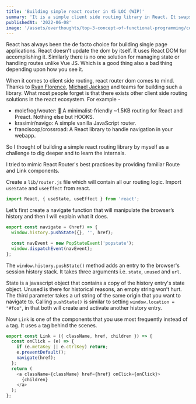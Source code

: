 ```yaml
---
title: 'Building simple react router in 45 LOC (WIP)'
summary: 'It is a simple client side routing library in React. It swaps the components based on the current pathname.'
publishedAt: '2022-06-08'
image: '/assets/overthoughts/top-3-concept-of-functional-programming/cover.jpg'
---
```


React has always been the de facto choice for building single page applications. React doesn’t update the dom by itself. It uses React DOM for accomplishing it. Similarly there is no one solution for managing state or handling routes unlike Vue JS. Which is a good thing also a bad thing depending upon how you see it.

When it comes to client side routing, react router dom comes to mind. Thanks to [Ryan Florence](https://github.com/ryanflorence), [Michael Jackson](https://github.com/mjackson) and teams for building such a library. What most people forget is that there exists other client side routing solutions in the react ecosystem. For example -

- molefrog/wouter: 🥢 A minimalist-friendly ~1.5KB routing for React and Preact. Nothing else but HOOKS.
- krasimir/navigo: A simple vanilla JavaScript router.
- franciscop/crossroad: A React library to handle navigation in your webapp.

So I thought of building a simple react routing library by myself as a challenge to dig deeper and to learn the internals.

I tried to mimic React Router's best practices by providing familiar Route and Link components.

Create a `lib/router.js` file which will contain all our routing logic. Import `useState` and `useEffect` from react.

```js
import React, { useState, useEffect } from 'react';
```

Let’s first create a navigate function that will manipulate the browser’s history and then I will explain what it does.

```js
export const navigate = (href) => {
  window.history.pushState({}, '', href);

  const navEvent = new PopStateEvent('popstate');
  window.dispatchEvent(navEvent);
};
```

The `window.history.pushState()` method adds an entry to the browser's session history stack. It takes three arguments i.e. `state`, `unused` and `url`. 

State is a javascript object that contains a copy of the history entry's state object. Unused is there for historical reasons, an empty string won’t hurt. The third parameter takes a url string of the same origin that you want to navigate to. Calling `pushState()` is similar to setting `window.location = "#foo"`, in that both will create and activate another history entry.

Now `Link` is one of the components that you use most frequently instead of `a` tag. It uses `a` tag behind the scenes.

```js
export const Link = ({ className, href, children }) => {
  const onClick = (e) => {
    if (e.metaKey || e.ctrlKey) return;
    e.preventDefault();
    navigate(href);
  };
  return (
    <a className={className} href={href} onClick={onClick}>
      {children}
    </a>
  );
};
```

